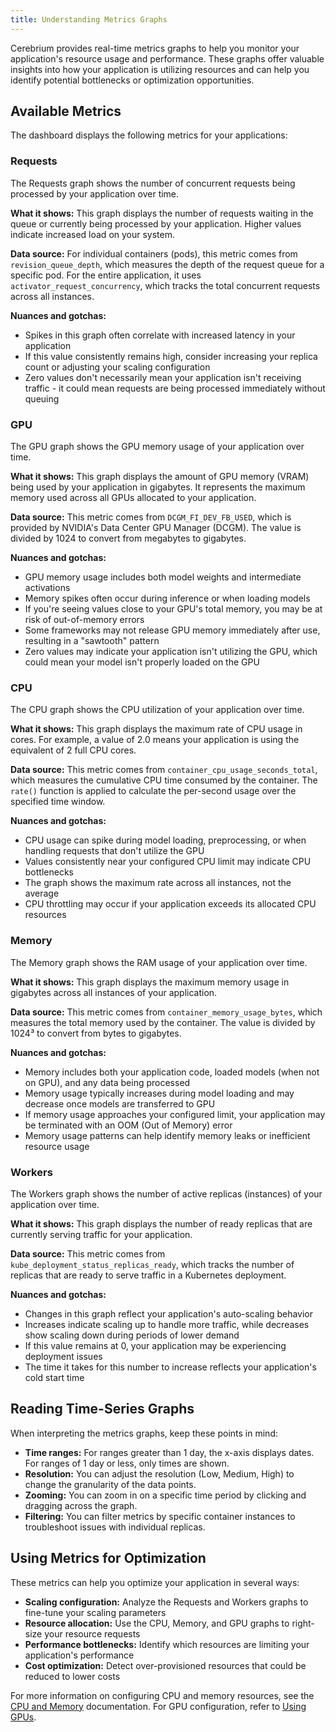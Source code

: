 ```yaml
---
title: Understanding Metrics Graphs
---
```


Cerebrium provides real-time metrics graphs to help you monitor your application's resource usage and performance. These graphs offer valuable insights into how your application is utilizing resources and can help you identify potential bottlenecks or optimization opportunities.

## Available Metrics

The dashboard displays the following metrics for your applications:

### Requests

The Requests graph shows the number of concurrent requests being processed by your application over time.

**What it shows:** This graph displays the number of requests waiting in the queue or currently being processed by your application. Higher values indicate increased load on your system.

**Data source:** For individual containers (pods), this metric comes from `revision_queue_depth`, which measures the depth of the request queue for a specific pod. For the entire application, it uses `activator_request_concurrency`, which tracks the total concurrent requests across all instances.

**Nuances and gotchas:**
- Spikes in this graph often correlate with increased latency in your application
- If this value consistently remains high, consider increasing your replica count or adjusting your scaling configuration
- Zero values don't necessarily mean your application isn't receiving traffic - it could mean requests are being processed immediately without queuing

### GPU

The GPU graph shows the GPU memory usage of your application over time.

**What it shows:** This graph displays the amount of GPU memory (VRAM) being used by your application in gigabytes. It represents the maximum memory used across all GPUs allocated to your application.

**Data source:** This metric comes from `DCGM_FI_DEV_FB_USED`, which is provided by NVIDIA's Data Center GPU Manager (DCGM). The value is divided by 1024 to convert from megabytes to gigabytes.

**Nuances and gotchas:**
- GPU memory usage includes both model weights and intermediate activations
- Memory spikes often occur during inference or when loading models
- If you're seeing values close to your GPU's total memory, you may be at risk of out-of-memory errors
- Some frameworks may not release GPU memory immediately after use, resulting in a "sawtooth" pattern
- Zero values may indicate your application isn't utilizing the GPU, which could mean your model isn't properly loaded on the GPU

### CPU

The CPU graph shows the CPU utilization of your application over time.

**What it shows:** This graph displays the maximum rate of CPU usage in cores. For example, a value of 2.0 means your application is using the equivalent of 2 full CPU cores.

**Data source:** This metric comes from `container_cpu_usage_seconds_total`, which measures the cumulative CPU time consumed by the container. The `rate()` function is applied to calculate the per-second usage over the specified time window.

**Nuances and gotchas:**
- CPU usage can spike during model loading, preprocessing, or when handling requests that don't utilize the GPU
- Values consistently near your configured CPU limit may indicate CPU bottlenecks
- The graph shows the maximum rate across all instances, not the average
- CPU throttling may occur if your application exceeds its allocated CPU resources

### Memory

The Memory graph shows the RAM usage of your application over time.

**What it shows:** This graph displays the maximum memory usage in gigabytes across all instances of your application.

**Data source:** This metric comes from `container_memory_usage_bytes`, which measures the total memory used by the container. The value is divided by 1024³ to convert from bytes to gigabytes.

**Nuances and gotchas:**
- Memory includes both your application code, loaded models (when not on GPU), and any data being processed
- Memory usage typically increases during model loading and may decrease once models are transferred to GPU
- If memory usage approaches your configured limit, your application may be terminated with an OOM (Out of Memory) error
- Memory usage patterns can help identify memory leaks or inefficient resource usage

### Workers

The Workers graph shows the number of active replicas (instances) of your application over time.

**What it shows:** This graph displays the number of ready replicas that are currently serving traffic for your application.

**Data source:** This metric comes from `kube_deployment_status_replicas_ready`, which tracks the number of replicas that are ready to serve traffic in a Kubernetes deployment.

**Nuances and gotchas:**
- Changes in this graph reflect your application's auto-scaling behavior
- Increases indicate scaling up to handle more traffic, while decreases show scaling down during periods of lower demand
- If this value remains at 0, your application may be experiencing deployment issues
- The time it takes for this number to increase reflects your application's cold start time

## Reading Time-Series Graphs

When interpreting the metrics graphs, keep these points in mind:

- **Time ranges:** For ranges greater than 1 day, the x-axis displays dates. For ranges of 1 day or less, only times are shown.
- **Resolution:** You can adjust the resolution (Low, Medium, High) to change the granularity of the data points.
- **Zooming:** You can zoom in on a specific time period by clicking and dragging across the graph.
- **Filtering:** You can filter metrics by specific container instances to troubleshoot issues with individual replicas.

## Using Metrics for Optimization

These metrics can help you optimize your application in several ways:

- **Scaling configuration:** Analyze the Requests and Workers graphs to fine-tune your scaling parameters
- **Resource allocation:** Use the CPU, Memory, and GPU graphs to right-size your resource requests
- **Performance bottlenecks:** Identify which resources are limiting your application's performance
- **Cost optimization:** Detect over-provisioned resources that could be reduced to lower costs

For more information on configuring CPU and memory resources, see the [CPU and Memory](/cerebrium/hardware/cpu-and-memory) documentation. For GPU configuration, refer to [Using GPUs](/cerebrium/hardware/using-gpus).
